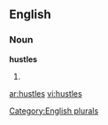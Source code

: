 
==English==

===Noun===
'''hustles'''

# {{plural of|[[hustle]]}}

[[Category:English plurals]]

[[ar:hustles]]
[[vi:hustles]]